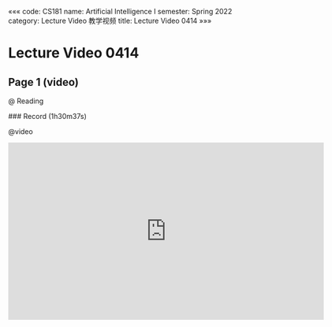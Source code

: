 «««
code: CS181
name: Artificial Intelligence I
semester: Spring 2022
category: Lecture Video 教学视频
title: Lecture Video 0414
»»»

# Lecture Video 0414

## Page 1 (video)

@ Reading

<div class="markdown-body">
### Record (1h30m37s)
</div>

@video

<iframe src="https://sbfull.com/e/9l7na9avqelh.html" frameborder=0 marginwidth=0 marginheight=0 scrolling=no width=640 height=360 allowfullscreen></iframe>


